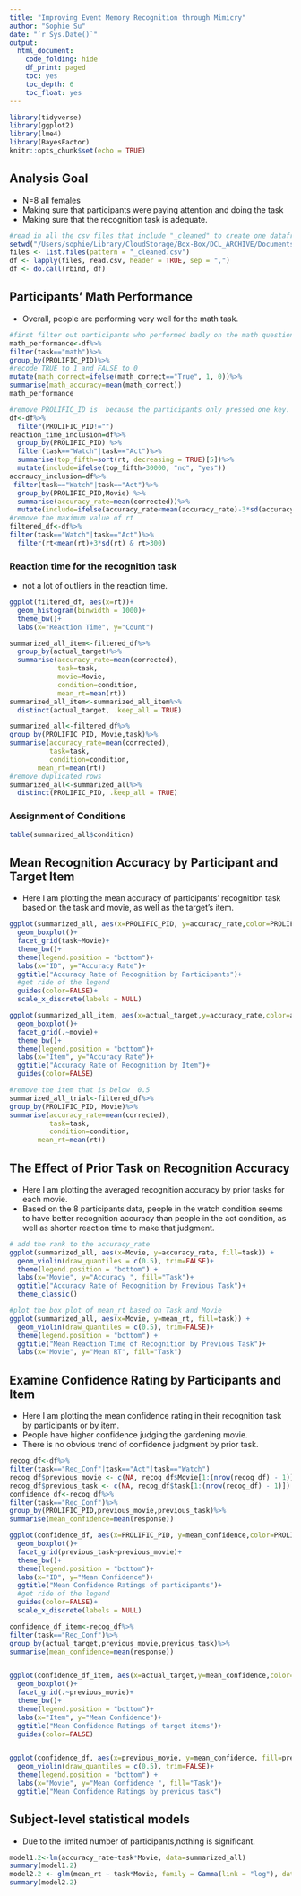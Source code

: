 ```yaml
---
title: "Improving Event Memory Recognition through Mimicry"
author: "Sophie Su"
date: "`r Sys.Date()`"
output: 
  html_document:
    code_folding: hide
    df_print: paged
    toc: yes
    toc_depth: 6
    toc_float: yes
---
```


```r
library(tidyverse)
library(ggplot2)
library(lme4)
library(BayesFactor)
knitr::opts_chunk$set(echo = TRUE)
```


## Analysis Goal 
  - N=8 all females
  - Making sure that participants were paying attention and doing the task 
  - Making sure that the recognition task is adequate. 

```r
#read in all the csv files that include "_cleaned" to create one dataframe
setwd("/Users/sophie/Library/CloudStorage/Box-Box/DCL_ARCHIVE/Documents/Events/exp168_ActionsInfluenceMemory/miming_watching_cleaned")
files <- list.files(pattern = "_cleaned.csv")
df <- lapply(files, read.csv, header = TRUE, sep = ",")
df <- do.call(rbind, df)
```

## Participants' Math Performance
  - Overall, people are performing very well for the math task. 
```r
#first filter out participants who performed badly on the math questions 
math_performance<-df%>%
filter(task=="math")%>%
group_by(PROLIFIC_PID)%>%
#recode TRUE to 1 and FALSE to 0
mutate(math_correct=ifelse(math_correct=="True", 1, 0))%>%
summarise(math_accuracy=mean(math_correct))
math_performance
```
  
```r
#remove PROLIFIC_ID is  because the participants only pressed one key. 
df<-df%>%
  filter(PROLIFIC_PID!="")
reaction_time_inclusion=df%>%
  group_by(PROLIFIC_PID) %>%
  filter(task=="Watch"|task=="Act")%>%
  summarise(top_fifth=sort(rt, decreasing = TRUE)[5])%>% 
  mutate(include=ifelse(top_fifth>30000, "no", "yes"))
accraucy_inclusion=df%>%
 filter(task=="Watch"|task=="Act")%>%
  group_by(PROLIFIC_PID,Movie) %>%
  summarise(accuracy_rate=mean(corrected))%>% 
  mutate(include=ifelse(accuracy_rate<mean(accuracy_rate)-3*sd(accuracy_rate), "no", "yes"))
#remove the maximum value of rt 
filtered_df<-df%>%
filter(task=="Watch"|task=="Act")%>%
  filter(rt<mean(rt)+3*sd(rt) & rt>300)
```

### Reaction time for the recognition task
  - not a lot of outliers in the reaction time. 
```r
ggplot(filtered_df, aes(x=rt))+
  geom_histogram(binwidth = 1000)+
  theme_bw()+
  labs(x="Reaction Time", y="Count")
```


```r
summarized_all_item<-filtered_df%>%
  group_by(actual_target)%>%
  summarise(accuracy_rate=mean(corrected), 
            task=task,
            movie=Movie, 
            condition=condition,
            mean_rt=mean(rt))
summarized_all_item<-summarized_all_item%>%
  distinct(actual_target, .keep_all = TRUE)

summarized_all<-filtered_df%>%
group_by(PROLIFIC_PID, Movie,task)%>%
summarise(accuracy_rate=mean(corrected), 
          task=task,
          condition=condition,
       mean_rt=mean(rt))
#remove duplicated rows 
summarized_all<-summarized_all%>%
  distinct(PROLIFIC_PID, .keep_all = TRUE)
```

### Assignment of Conditions
```r
table(summarized_all$condition)
```


##  Mean Recognition Accuracy by Participant and Target Item
  - Here I am plotting the mean accuracy of participants' recognition task based on the task and movie, as well as the target's item. 
```r
ggplot(summarized_all, aes(x=PROLIFIC_PID, y=accuracy_rate,color=PROLIFIC_PID))+
  geom_boxplot()+
  facet_grid(task~Movie)+
  theme_bw()+
  theme(legend.position = "bottom")+
  labs(x="ID", y="Accuracy Rate")+
  ggtitle("Accuracy Rate of Recognition by Participants")+
  #get ride of the legend
  guides(color=FALSE)+
  scale_x_discrete(labels = NULL)

ggplot(summarized_all_item, aes(x=actual_target,y=accuracy_rate,color=actual_target))+
  geom_boxplot()+
  facet_grid(.~movie)+
  theme_bw()+
  theme(legend.position = "bottom")+
  labs(x="Item", y="Accuracy Rate")+
  ggtitle("Accuracy Rate of Recognition by Item")+
  guides(color=FALSE)

#remove the item that is below  0.5
summarized_all_trial<-filtered_df%>%
group_by(PROLIFIC_PID, Movie)%>%
summarise(accuracy_rate=mean(corrected), 
          task=task,
          condition=condition,
       mean_rt=mean(rt))
```

## The Effect of Prior Task on Recognition Accuracy
  - Here I am plotting the averaged recognition accuracy by prior tasks for each movie. 
  - Based on the 8 participants data, people in the watch condition seems to have better recognition accuracy than people in the act condition, as well as shorter reaction time to make that judgment. 
```r
# add the rank to the accuracy_rate
ggplot(summarized_all, aes(x=Movie, y=accuracy_rate, fill=task)) +
  geom_violin(draw_quantiles = c(0.5), trim=FALSE)+
  theme(legend.position = "bottom") +
  labs(x="Movie", y="Accuracy ", fill="Task")+
  ggtitle("Accuracy Rate of Recognition by Previous Task")+
  theme_classic()

#plot the box plot of mean_rt based on Task and Movie
ggplot(summarized_all, aes(x=Movie, y=mean_rt, fill=task)) +
  geom_violin(draw_quantiles = c(0.5), trim=FALSE)+
  theme(legend.position = "bottom") +
  ggtitle("Mean Reaction Time of Recognition by Previous Task")+
  labs(x="Movie", y="Mean RT", fill="Task")
```


## Examine Confidence Rating by Participants and Item
  -  Here I am plotting the mean confidence rating in their recognition task by participants or by item.
  - People have higher confidence judging the gardening movie.  
  - There is no obvious trend of confidence judgment by prior task.
```r

recog_df<-df%>%
filter(task=="Rec_Conf"|task=="Act"|task=="Watch")
recog_df$previous_movie <- c(NA, recog_df$Movie[1:(nrow(recog_df) - 1)])
recog_df$previous_task <- c(NA, recog_df$task[1:(nrow(recog_df) - 1)])
confidence_df<-recog_df%>%
filter(task=="Rec_Conf")%>%
group_by(PROLIFIC_PID,previous_movie,previous_task)%>%
summarise(mean_confidence=mean(response))

ggplot(confidence_df, aes(x=PROLIFIC_PID, y=mean_confidence,color=PROLIFIC_PID))+
  geom_boxplot()+
  facet_grid(previous_task~previous_movie)+
  theme_bw()+
  theme(legend.position = "bottom")+
  labs(x="ID", y="Mean Confidence")+
  ggtitle("Mean Confidence Ratings of participants")+
  #get ride of the legend
  guides(color=FALSE)+
  scale_x_discrete(labels = NULL)

confidence_df_item<-recog_df%>%
filter(task=="Rec_Conf")%>%
group_by(actual_target,previous_movie,previous_task)%>%
summarise(mean_confidence=mean(response))


ggplot(confidence_df_item, aes(x=actual_target,y=mean_confidence,color=actual_target))+
  geom_boxplot()+
  facet_grid(.~previous_movie)+
  theme_bw()+
  theme(legend.position = "bottom")+
  labs(x="Item", y="Mean Confidence")+
  ggtitle("Mean Confidence Ratings of target items")+
  guides(color=FALSE)


ggplot(confidence_df, aes(x=previous_movie, y=mean_confidence, fill=previous_task)) +
  geom_violin(draw_quantiles = c(0.5), trim=FALSE)+
  theme(legend.position = "bottom") +
  labs(x="Movie", y="Mean Confidence ", fill="Task")+
  ggtitle("Mean Confidence Ratings by previous task")

```

## Subject-level statistical models
  - Due to the limited number of participants,nothing is significant.
```r
model1.2<-lm(accuracy_rate~task*Movie, data=summarized_all)
summary(model1.2)
model2.2 <- glm(mean_rt ~ task*Movie, family = Gamma(link = "log"), data = summarized_all)
summary(model2.2)
```
